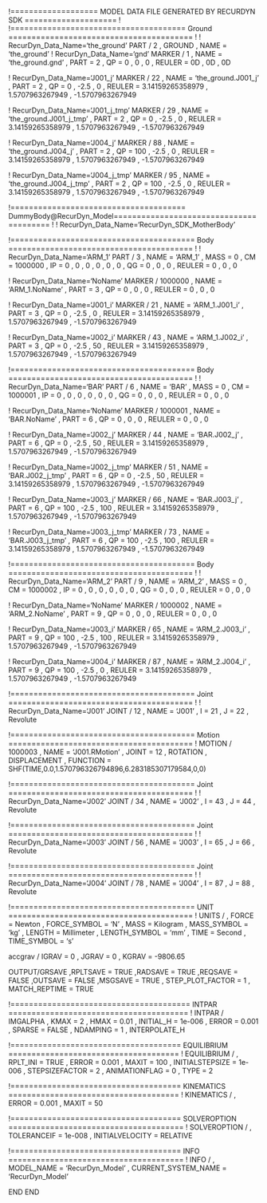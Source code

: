 ﻿!=================== MODEL DATA FILE GENERATED BY RECURDYN SDK ====================
!
!====================================== Ground ========================================
!
!                         RecurDyn_Data_Name='the_ground'
PART / 2 , GROUND
, NAME = 'the_ground'
!                         RecurDyn_Data_Name='gnd'
MARKER / 1
, NAME = 'the_ground.gnd'
, PART = 2
, QP = 0 , 0 , 0
, REULER = 0D , 0D , 0D
 
 


!                         RecurDyn_Data_Name='J001_j'
MARKER / 22
, NAME = 'the_ground.J001_j'
, PART = 2
, QP = 0 , -2.5 , 0
, REULER = 3.14159265358979 , 1.5707963267949 , -1.5707963267949
 
 
!                         RecurDyn_Data_Name='J001_j_tmp'
MARKER / 29
, NAME = 'the_ground.J001_j_tmp'
, PART = 2
, QP = 0 , -2.5 , 0
, REULER = 3.14159265358979 , 1.5707963267949 , -1.5707963267949
 
 
!                         RecurDyn_Data_Name='J004_j'
MARKER / 88
, NAME = 'the_ground.J004_j'
, PART = 2
, QP = 100 , -2.5 , 0
, REULER = 3.14159265358979 , 1.5707963267949 , -1.5707963267949
 
 
!                         RecurDyn_Data_Name='J004_j_tmp'
MARKER / 95
, NAME = 'the_ground.J004_j_tmp'
, PART = 2
, QP = 100 , -2.5 , 0
, REULER = 3.14159265358979 , 1.5707963267949 , -1.5707963267949
 
 
!====================================== DummyBody@RecurDyn_Model========================================
!
!                         RecurDyn_Data_Name='RecurDyn_SDK_MotherBody'


!======================================== Body ========================================
!
!                         RecurDyn_Data_Name='ARM_1'
PART / 3
, NAME = 'ARM_1'
, MASS = 0
, CM = 1000000
, IP = 0 , 0 , 0
, 0 , 0 , 0
, QG = 0 , 0 , 0
, REULER = 0 , 0 , 0
 
 
!                         RecurDyn_Data_Name='NoName'
MARKER / 1000000
, NAME = 'ARM_1.NoName'
, PART = 3
, QP = 0 , 0 , 0
, REULER = 0 , 0 , 0
 
 
!                         RecurDyn_Data_Name='J001_i'
MARKER / 21
, NAME = 'ARM_1.J001_i'
, PART = 3
, QP = 0 , -2.5 , 0
, REULER = 3.14159265358979 , 1.5707963267949 , -1.5707963267949
 
 
!                         RecurDyn_Data_Name='J002_i'
MARKER / 43
, NAME = 'ARM_1.J002_i'
, PART = 3
, QP = 0 , -2.5 , 50
, REULER = 3.14159265358979 , 1.5707963267949 , -1.5707963267949
 
 
!======================================== Body ========================================
!
!                         RecurDyn_Data_Name='BAR'
PART / 6
, NAME = 'BAR'
, MASS = 0
, CM = 1000001
, IP = 0 , 0 , 0
, 0 , 0 , 0
, QG = 0 , 0 , 0
, REULER = 0 , 0 , 0
 
 
!                         RecurDyn_Data_Name='NoName'
MARKER / 1000001
, NAME = 'BAR.NoName'
, PART = 6
, QP = 0 , 0 , 0
, REULER = 0 , 0 , 0
 
 
!                         RecurDyn_Data_Name='J002_j'
MARKER / 44
, NAME = 'BAR.J002_j'
, PART = 6
, QP = 0 , -2.5 , 50
, REULER = 3.14159265358979 , 1.5707963267949 , -1.5707963267949
 
 
!                         RecurDyn_Data_Name='J002_j_tmp'
MARKER / 51
, NAME = 'BAR.J002_j_tmp'
, PART = 6
, QP = 0 , -2.5 , 50
, REULER = 3.14159265358979 , 1.5707963267949 , -1.5707963267949
 
 
!                         RecurDyn_Data_Name='J003_j'
MARKER / 66
, NAME = 'BAR.J003_j'
, PART = 6
, QP = 100 , -2.5 , 100
, REULER = 3.14159265358979 , 1.5707963267949 , -1.5707963267949
 
 
!                         RecurDyn_Data_Name='J003_j_tmp'
MARKER / 73
, NAME = 'BAR.J003_j_tmp'
, PART = 6
, QP = 100 , -2.5 , 100
, REULER = 3.14159265358979 , 1.5707963267949 , -1.5707963267949
 
 
!======================================== Body ========================================
!
!                         RecurDyn_Data_Name='ARM_2'
PART / 9
, NAME = 'ARM_2'
, MASS = 0
, CM = 1000002
, IP = 0 , 0 , 0
, 0 , 0 , 0
, QG = 0 , 0 , 0
, REULER = 0 , 0 , 0
 
 
!                         RecurDyn_Data_Name='NoName'
MARKER / 1000002
, NAME = 'ARM_2.NoName'
, PART = 9
, QP = 0 , 0 , 0
, REULER = 0 , 0 , 0
 
 
!                         RecurDyn_Data_Name='J003_i'
MARKER / 65
, NAME = 'ARM_2.J003_i'
, PART = 9
, QP = 100 , -2.5 , 100
, REULER = 3.14159265358979 , 1.5707963267949 , -1.5707963267949
 
 
!                         RecurDyn_Data_Name='J004_i'
MARKER / 87
, NAME = 'ARM_2.J004_i'
, PART = 9
, QP = 100 , -2.5 , 0
, REULER = 3.14159265358979 , 1.5707963267949 , -1.5707963267949
 
 
!======================================== Joint ========================================
!
!                         RecurDyn_Data_Name='J001'
JOINT / 12
, NAME = 'J001'
, I = 21
, J = 22
, Revolute
 
 
!======================================== Motion ========================================
!
MOTION / 1000003
, NAME = 'J001.RMotion'
, JOINT = 12
, ROTATION 
, DISPLACEMENT 
, FUNCTION = SHF(TIME,0.0,1.570796326794896,6.283185307179584,0,0)\
 
 
!======================================== Joint ========================================
!
!                         RecurDyn_Data_Name='J002'
JOINT / 34
, NAME = 'J002'
, I = 43
, J = 44
, Revolute
 
 
!======================================== Joint ========================================
!
!                         RecurDyn_Data_Name='J003'
JOINT / 56
, NAME = 'J003'
, I = 65
, J = 66
, Revolute
 
 
!======================================== Joint ========================================
!
!                         RecurDyn_Data_Name='J004'
JOINT / 78
, NAME = 'J004'
, I = 87
, J = 88
, Revolute
 
 
!======================================== UNIT ========================================
!
UNITS / 
, FORCE = Newton
, FORCE_SYMBOL = 'N'
, MASS = Kilogram
, MASS_SYMBOL = 'kg'
, LENGTH = Millimeter
, LENGTH_SYMBOL = 'mm'
, TIME = Second
, TIME_SYMBOL = 's'


accgrav /  IGRAV = 0
, JGRAV = 0
, KGRAV = -9806.65


OUTPUT/GRSAVE
,RPLTSAVE = TRUE
,RADSAVE = TRUE
,REQSAVE = FALSE
,OUTSAVE = FALSE
,MSGSAVE = TRUE
, STEP_PLOT_FACTOR = 1
, MATCH_REPTIME = TRUE


!======================================= INTPAR =======================================
!
INTPAR / IMGALPHA
, KMAX = 2
, HMAX = 0.01
, INITIAL_H = 1e-006
, ERROR = 0.001
, SPARSE = FALSE
, NDAMPING = 1
, INTERPOLATE_H


!===================================== EQUILIBRIUM =====================================
!
EQUILIBRIUM /
, RPLT_INI = TRUE
, ERROR = 0.001
, MAXIT = 100
, INITIALSTEPSIZE = 1e-006
, STEPSIZEFACTOR = 2
, ANIMATIONFLAG = 0
, TYPE = 2


!===================================== KINEMATICS =====================================
!
KINEMATICS /
, ERROR = 0.001
, MAXIT = 50




!===================================== SOLVEROPTION ======================================
!
SOLVEROPTION /
, TOLERANCEIF  = 1e-008
, INITIALVELOCITY  = RELATIVE


!===================================== INFO ======================================
!
INFO /
, MODEL_NAME = 'RecurDyn_Model'
, CURRENT_SYSTEM_NAME = 'RecurDyn_Model'


END
END
